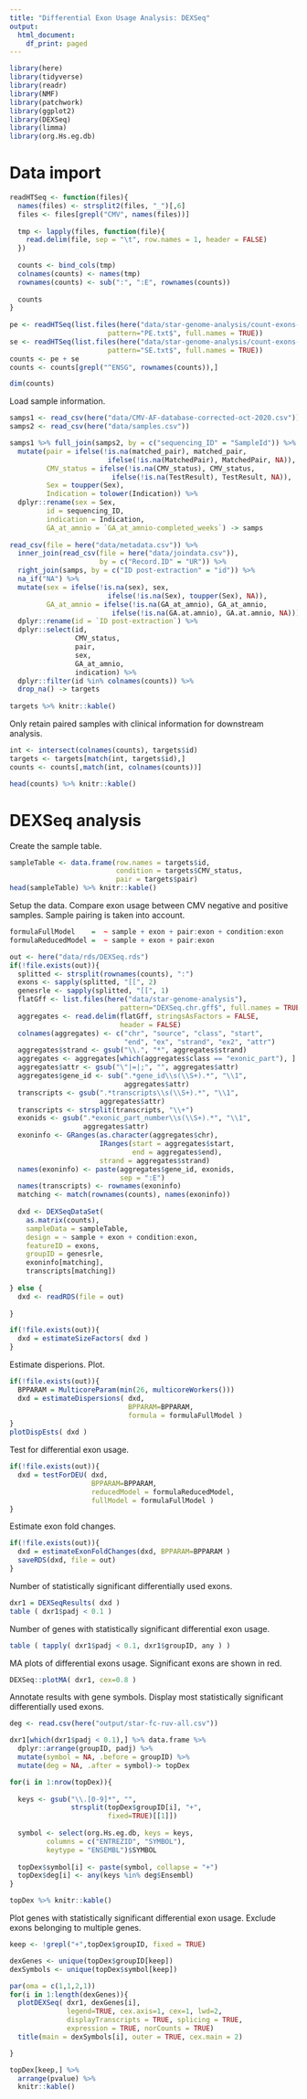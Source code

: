 ```yaml
---
title: "Differential Exon Usage Analysis: DEXSeq"
output:
  html_document:
    df_print: paged
---
```


```r
library(here)
library(tidyverse)
library(readr)
library(NMF)
library(patchwork)
library(ggplot2)
library(DEXSeq)
library(limma)
library(org.Hs.eg.db)
```

# Data import

```r
readHTSeq <- function(files){
  names(files) <- strsplit2(files, "_")[,6]
  files <- files[grepl("CMV", names(files))]
  
  tmp <- lapply(files, function(file){
    read.delim(file, sep = "\t", row.names = 1, header = FALSE)
  })
  
  counts <- bind_cols(tmp) 
  colnames(counts) <- names(tmp)
  rownames(counts) <- sub(":", ":E", rownames(counts))
  
  counts
}
        
pe <- readHTSeq(list.files(here("data/star-genome-analysis/count-exons-pe"), 
                        pattern="PE.txt$", full.names = TRUE))
se <- readHTSeq(list.files(here("data/star-genome-analysis/count-exons-se"), 
                        pattern="SE.txt$", full.names = TRUE))
counts <- pe + se
counts <- counts[grepl("^ENSG", rownames(counts)),]

dim(counts)
```

Load sample information.

```r
samps1 <- read_csv(here("data/CMV-AF-database-corrected-oct-2020.csv"))
samps2 <- read_csv(here("data/samples.csv"))

samps1 %>% full_join(samps2, by = c("sequencing_ID" = "SampleId")) %>%
  mutate(pair = ifelse(!is.na(matched_pair), matched_pair,
                        ifelse(!is.na(MatchedPair), MatchedPair, NA)),
         CMV_status = ifelse(!is.na(CMV_status), CMV_status,
                         ifelse(!is.na(TestResult), TestResult, NA)),
         Sex = toupper(Sex),
         Indication = tolower(Indication)) %>%
  dplyr::rename(sex = Sex, 
         id = sequencing_ID, 
         indication = Indication,
         GA_at_amnio = `GA_at_amnio-completed_weeks`) -> samps
       
read_csv(file = here("data/metadata.csv")) %>%
  inner_join(read_csv(file = here("data/joindata.csv")), 
                      by = c("Record.ID" = "UR")) %>%
  right_join(samps, by = c("ID post-extraction" = "id")) %>%
  na_if("NA") %>%
  mutate(sex = ifelse(!is.na(sex), sex,
                        ifelse(!is.na(Sex), toupper(Sex), NA)),
         GA_at_amnio = ifelse(!is.na(GA_at_amnio), GA_at_amnio,
                         ifelse(!is.na(GA.at.amnio), GA.at.amnio, NA))) %>%
  dplyr::rename(id = `ID post-extraction`) %>%
  dplyr::select(id, 
                CMV_status, 
                pair, 
                sex, 
                GA_at_amnio, 
                indication) %>%
  dplyr::filter(id %in% colnames(counts)) %>%
  drop_na() -> targets
  
targets %>% knitr::kable()
```

Only retain paired samples with clinical information for downstream analysis. 

```r
int <- intersect(colnames(counts), targets$id)
targets <- targets[match(int, targets$id),]
counts <- counts[,match(int, colnames(counts))]

head(counts) %>% knitr::kable()
```

# DEXSeq analysis

Create the sample table.

```r
sampleTable <- data.frame(row.names = targets$id,
                          condition = targets$CMV_status,
                          pair = targets$pair)
head(sampleTable) %>% knitr::kable()
```

Setup the data. Compare exon usage between CMV negative and positive samples. Sample pairing is taken into account.

```r
formulaFullModel    =  ~ sample + exon + pair:exon + condition:exon
formulaReducedModel =  ~ sample + exon + pair:exon

out <- here("data/rds/DEXSeq.rds")
if(!file.exists(out)){
  splitted <- strsplit(rownames(counts), ":")
  exons <- sapply(splitted, "[[", 2)
  genesrle <- sapply(splitted, "[[", 1)
  flatGff <- list.files(here("data/star-genome-analysis"), 
                           pattern="DEXSeq.chr.gff$", full.names = TRUE)
  aggregates <- read.delim(flatGff, stringsAsFactors = FALSE, 
                           header = FALSE)
  colnames(aggregates) <- c("chr", "source", "class", "start", 
                            "end", "ex", "strand", "ex2", "attr")
  aggregates$strand <- gsub("\\.", "*", aggregates$strand)
  aggregates <- aggregates[which(aggregates$class == "exonic_part"), ]
  aggregates$attr <- gsub("\"|=|;", "", aggregates$attr)
  aggregates$gene_id <- sub(".*gene_id\\s(\\S+).*", "\\1", 
                            aggregates$attr)
  transcripts <- gsub(".*transcripts\\s(\\S+).*", "\\1", 
                      aggregates$attr)
  transcripts <- strsplit(transcripts, "\\+")
  exonids <- gsub(".*exonic_part_number\\s(\\S+).*", "\\1", 
                  aggregates$attr)
  exoninfo <- GRanges(as.character(aggregates$chr), 
                      IRanges(start = aggregates$start, 
                              end = aggregates$end), 
                      strand = aggregates$strand)
  names(exoninfo) <- paste(aggregates$gene_id, exonids, 
                           sep = ":E")
  names(transcripts) <- rownames(exoninfo)
  matching <- match(rownames(counts), names(exoninfo))
  
  dxd <- DEXSeqDataSet(
    as.matrix(counts),
    sampleData = sampleTable,
    design = ~ sample + exon + condition:exon,
    featureID = exons,
    groupID = genesrle,
    exoninfo[matching], 
    transcripts[matching])
  
} else {
  dxd <- readRDS(file = out)
  
}
```
```r
if(!file.exists(out)){
  dxd = estimateSizeFactors( dxd )
} 
```

Estimate disperions. Plot.

```r
if(!file.exists(out)){
  BPPARAM = MulticoreParam(min(26, multicoreWorkers()))
  dxd = estimateDispersions( dxd, 
                             BPPARAM=BPPARAM,
                             formula = formulaFullModel )
}
plotDispEsts( dxd )
```
Test for differential exon usage.

```r
if(!file.exists(out)){
  dxd = testForDEU( dxd, 
                    BPPARAM=BPPARAM,
                    reducedModel = formulaReducedModel, 
                    fullModel = formulaFullModel )
}
```

Estimate exon fold changes.

```r
if(!file.exists(out)){
  dxd = estimateExonFoldChanges(dxd, BPPARAM=BPPARAM )
  saveRDS(dxd, file = out)
} 
```

Number of statistically significant differentially used exons.

```r
dxr1 = DEXSeqResults( dxd )
table ( dxr1$padj < 0.1 )
```

Number of genes with statistically significant differential exon usage.

```r
table ( tapply( dxr1$padj < 0.1, dxr1$groupID, any ) )
```

MA plots of differential exons usage. Significant exons are shown in red.

```r
DEXSeq::plotMA( dxr1, cex=0.8 )
```

Annotate results with gene symbols. Display most statistically significant differentially used exons.

```r
deg <- read.csv(here("output/star-fc-ruv-all.csv"))

dxr1[which(dxr1$padj < 0.1),] %>% data.frame %>%
  dplyr::arrange(groupID, padj) %>%
  mutate(symbol = NA, .before = groupID) %>%
  mutate(deg = NA, .after = symbol)-> topDex

for(i in 1:nrow(topDex)){
  
  keys <- gsub("\\.[0-9]*", "", 
               strsplit(topDex$groupID[i], "+", 
                        fixed=TRUE)[[1]])
  
  symbol <- select(org.Hs.eg.db, keys = keys, 
         columns = c("ENTREZID", "SYMBOL"), 
         keytype = "ENSEMBL")$SYMBOL
  
  topDex$symbol[i] <- paste(symbol, collapse = "+")
  topDex$deg[i] <- any(keys %in% deg$Ensembl)
}

topDex %>% knitr::kable()
```

Plot genes with statistically significant differential exon usage. Exclude exons belonging to multiple genes.

```r
keep <- !grepl("+",topDex$groupID, fixed = TRUE)

dexGenes <- unique(topDex$groupID[keep])
dexSymbols <- unique(topDex$symbol[keep])

par(oma = c(1,1,2,1))  
for(i in 1:length(dexGenes)){
  plotDEXSeq( dxr1, dexGenes[i], 
              legend=TRUE, cex.axis=1, cex=1, lwd=2,
              displayTranscripts = TRUE, splicing = TRUE,
              expression = TRUE, norCounts = TRUE)
  title(main = dexSymbols[i], outer = TRUE, cex.main = 2)

}
```

```r
topDex[keep,] %>% 
  arrange(pvalue) %>% 
  knitr::kable()
```

